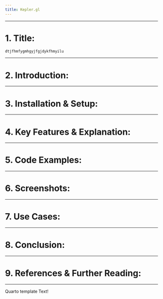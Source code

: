 ```yaml
---
title: Kepler.gl
---
```

---


# 1. Title: {#Title}

```js
dtjfhmfygmhgyjfgjdykfhmyilu
```


---

# 2. Introduction: {#Introduction}

---

# 3. Installation & Setup: {#Installation-Setup}

---

# 4. Key Features & Explanation: {#Key-Features-Explanation}

---

# 5. Code Examples: {#Code-Examples}

---

# 6. Screenshots: {#Screenshots}

---

# 7. Use Cases: {#Use-Cases}

---

# 8. Conclusion: {#Conclusion}

---

# 9. References & Further Reading: {#References-Further-Reading}

---
Quarto template Text!
